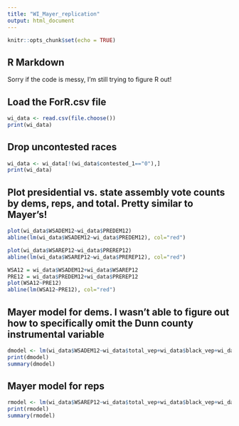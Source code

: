 ```yaml
---
title: "WI_Mayer_replication"
output: html_document
---
```


```r
knitr::opts_chunk$set(echo = TRUE)
```

## R Markdown

Sorry if the code is messy, I'm still trying to figure R out!

## Load the ForR.csv file
```r
wi_data <- read.csv(file.choose())
print(wi_data)

```

## Drop uncontested races
```r
wi_data <- wi_data[!(wi_data$contested_1=="0"),]
print(wi_data)

```

## Plot presidential vs. state assembly vote counts by dems, reps, and total. Pretty similar to Mayer's!
```r

plot(wi_data$WSADEM12~wi_data$PREDEM12)
abline(lm(wi_data$WSADEM12~wi_data$PREDEM12), col="red")

plot(wi_data$WSAREP12~wi_data$PREREP12)
abline(lm(wi_data$WSAREP12~wi_data$PREREP12), col="red")

WSA12 = wi_data$WSADEM12+wi_data$WSAREP12
PRE12 = wi_data$PREDEM12+wi_data$PREREP12
plot(WSA12~PRE12)
abline(lm(WSA12~PRE12), col="red")

```

## Mayer model for dems. I wasn't able to figure out how to specifically omit the Dunn county instrumental variable
```r
dmodel <- lm(wi_data$WSADEM12~wi_data$total_vep+wi_data$black_vep+wi_data$hisp_vep+wi_data$PREDEM12+wi_data$PREREP12+wi_data$dem_incum+wi_data$rep_incum+wi_data$county)
print(dmodel)
summary(dmodel)

```

## Mayer model for reps
```r
rmodel <- lm(wi_data$WSAREP12~wi_data$total_vep+wi_data$black_vep+wi_data$hisp_vep+wi_data$PREDEM12+wi_data$PREREP12+wi_data$dem_incum+wi_data$rep_incum+wi_data$county)
print(rmodel)
summary(rmodel)

```

